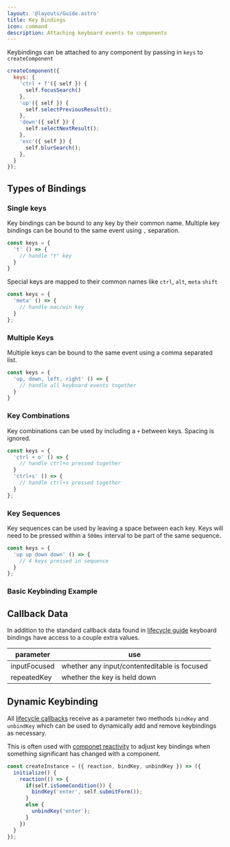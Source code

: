 ```yaml
---
layout: '@layouts/Guide.astro'
title: Key Bindings
icon: command
description: Attaching keyboard events to components
---
```


Keybindings can be attached to any component by passing in `keys` to `createComponent`

```javascript
createComponent({
  keys: {
    'ctrl + f'({ self }) {
      self.focusSearch()
    },
    'up'({ self }) {
      self.selectPreviousResult();
    },
    'down'({ self }) {
      self.selectNextResult();
    },
    'esc'({ self }) {
      self.blurSearch();
    },
  }
});
```

## Types of Bindings


### Single keys

Key bindings can be bound to any key by their common name. Multiple key bindings can be bound to the same event using `,` separation.

```javascript
const keys = {
  't' () => {
    // handle "t" key
  }
}
```

Special keys are mapped to their common names like `ctrl`, `alt`, `meta` `shift`

```javascript
const keys = {
  'meta' () => {
    // handle mac/win key
  }
};
```
### Multiple Keys

Multiple keys can be bound to the same event using a comma separated list.

```javascript
const keys = {
  'up, down, left, right' () => {
    // handle all keyboard events together
  }
}
```

### Key Combinations

Key combinations can be used by including a `+` between keys. Spacing is ignored.

```javascript
const keys = {
  'ctrl + o' () => {
    // handle ctrl+o pressed together
  }
  'ctrl+s' () => {
    // handle ctrl+s pressed together
  }
};
```

### Key Sequences

Key sequences can be used by leaving a space between each key. Keys will need to be pressed within a `500ms` interval to be part of the same sequence.

```javascript
const keys = {
  'up up down down' () => {
    // 4 keys pressed in sequence
  }
};
```

### Basic Keybinding Example

<PlaygroundExample id="basic-keybinding" direction="horizontal"></PlaygroundExample>

## Callback Data

In addition to the standard callback data found in [lifecycle guide](/components/lifecycle) keyboard bindings have access to a couple extra values.

| parameter         | use                                              |
|-------------------|--------------------------------------------------|
| inputFocused      | whether any input/contenteditable is focused     |
| repeatedKey       | whether the key is held down                     |


## Dynamic Keybinding

All [lifecycle callbacks](/components/lifecycle) receive as a parameter two methods `bindKey` and `unbindKey` which can be used to dynamically add and remove keybindings as necessary.

This is often used with [componet reactivity](/component/reactivity) to adjust key bindings when something significant has changed with a component.

```javascript
const createInstance = ({ reaction, bindKey, unbindKey }) => ({
  initialize() {
    reaction(() => {
      if(self.isSomeCondition()) {
        bindKey('enter', self.submitForm());
      }
      else {
        unbindKey('enter');
      }
    })
  }
});
```


<PlaygroundExample id="advanced-keybinding" direction="horizontal"></PlaygroundExample>


